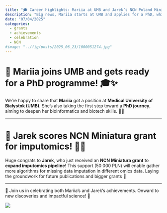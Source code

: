 ```yaml
---
title: "🎓 Career highlights: Mariia at UMB and Jarek’s NCN Poland Miniatura grant!"
description: "Big news, Mariia starts at UMB and applies for a PhD, while Jarek gets NCN Miniatura to grow his imputomics project! 🎉"
date: "07/04/2025"
categories:
  - grants
  - achievements
  - celebration
  - NCN
#image: "../fig/posts/2025_06_23/1000051274.jpg"
---
```


# 🌿 Mariia joins UMB and gets ready for a PhD programme! 🎓✨

We’re happy to share that **Mariia** got a position at **Medical University of Białystok (UMB)**. She’s also taking the first step toward a **PhD journey**, aiming to deepen her bioinformatics and biotech skills. 🧬📖

---

# 🧠 Jarek scores NCN Miniatura grant for imputomics! 🧩💡

Huge congrats to **Jarek**, who just received an **NCN Miniatura grant** to **expand imputomics pipeline**! This support (50 000 PLN) will enable gather more algorithms for missing data imputation in different omics data. Laying the groundwork for future publications and bigger grants 🚀

---

👏 Join us in celebrating both Mariia’s and Jarek’s achievements. Onward to new discoveries and impactful science! 🌟

![](../fig/posts/2025_07_04/1000052495.jpg)

